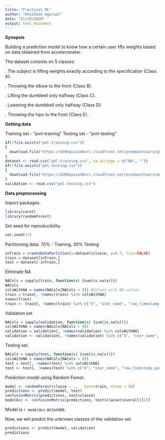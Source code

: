 ```yaml
---
title: "Practical ML"
author: "Khushboo Agarwal"
date: "21/10/2020"
output: html_document
---
```


**Synopsis**

Building a prediction model to know how a certain user lifts weights based on data obtained from accelerometer.

The dataset consists on 5 classes:

. The subject is lifting weights exactly according to the specification (Class A).

. Throwing the elbow to the front (Class B).

. Lifting the dumbbell only halfway (Class C).

. Lowering the dumbbell only halfway (Class D).

. Throwing the hips to the front (Class E).


**Getting data**

Training set - "pml-training"
Testing set - "pml-testing"

```r
if(!file.exists("pml-training.csv"))
{
  download.file("https://d396qusza40orc.cloudfront.net/predmachlearn/pml-training.csv", "pml-training.csv", method = 'curl')
}
dataset <- read.csv("pml-training.csv", na.strings = c("NA", ""))
if(!file.exists("pml-testing.csv"))
{
  download.file("https://d396qusza40orc.cloudfront.net/predmachlearn/pml-testing.csv", "pml-testing.csv", method = 'curl')
}
validation <- read.csv("pml-testing.csv")
```

**Data preprocessing**

Import packages.
```r
library(caret)
library(randomForest)
```

Set seed for reproducibility.
```r
set.seed(17)
```

Partitioning data. 70% - Training, 30% Testing
```r
inTrain = createDataPartition(y=dataset$classe, p=0.7, list=FALSE)
train = dataset[inTrain,]
test = dataset[-inTrain,]
```

Eliminate NA
```r
NACols = sapply(train, function(x) {sum(is.na(x))}) 
NACols
colsWithNA = names(NACols[NACols > 0]) #Column with NA values
train = train[, !names(train) %in% colsWithNA] 
names(train)
train <- train[, !names(train) %in% c("X", "user_name", "raw_timestamp_part_1", "raw_timestamp_part_2", "cvtd_timestamp", "new_window", "num_window")]
```

Validation set
```r
NACols = sapply(validation, function(x) {sum(is.na(x))})
colsWithNA = names(NACols[NACols > 0])
validation = validation[, !names(validation) %in% colsWithNA]
validation <- validation[, !names(validation) %in% c("X", "user_name", "raw_timestamp_part_1", "raw_timestamp_part_2", "cvtd_timestamp", "new_window", "num_window")]
```

Testing set.
```r
NACols = sapply(test, function(x) {sum(is.na(x))})
colsWithNA = names(NACols[NACols > 0])
test = test[, !names(test) %in% colsWithNA]
test <- test[, !names(test) %in% c("X", "user_name", "raw_timestamp_part_1", "raw_timestamp_part_2", "cvtd_timestamp", "new_window", "num_window")]
```

Prediction model using Random Forest.

```r
model <- randomForest(classe ~ .,   data=train, ntree = 50)
predictions <- predict(model, test)
confusionMatrix(predictions, test$classe)
modelAcc <- confusionMatrix(predictions, test$classe)$overall[[1]]
```

Model is `r modelAcc` accurate.

Now, we will predict the unknown classes of the validation set.

```r
predictions <- predict(model, validation)
predictions
```
